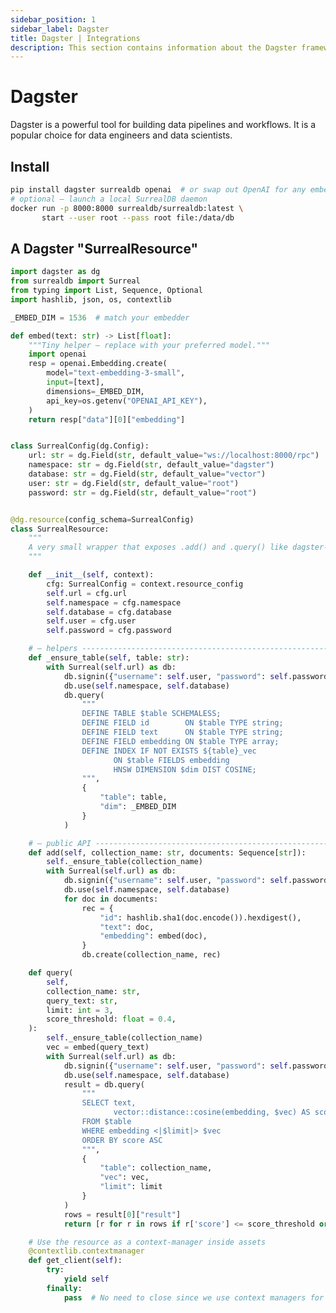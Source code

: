 ```yaml
---
sidebar_position: 1
sidebar_label: Dagster
title: Dagster | Integrations
description: This section contains information about the Dagster framework and how to integrate it with SurrealDB.
---
```


# Dagster

Dagster is a powerful tool for building data pipelines and workflows. It is a popular choice for data engineers and data scientists.

## Install

```bash title="Install"
pip install dagster surrealdb openai  # or swap out OpenAI for any embedder
# optional – launch a local SurrealDB daemon
docker run -p 8000:8000 surrealdb/surrealdb:latest \
       start --user root --pass root file:/data/db
```

## A Dagster "SurrealResource"

```python title="src/dagster_surreal.py"
import dagster as dg
from surrealdb import Surreal
from typing import List, Sequence, Optional
import hashlib, json, os, contextlib

_EMBED_DIM = 1536  # match your embedder

def embed(text: str) -> List[float]:
    """Tiny helper – replace with your preferred model."""
    import openai
    resp = openai.Embedding.create(
        model="text-embedding-3-small",
        input=[text],
        dimensions=_EMBED_DIM,
        api_key=os.getenv("OPENAI_API_KEY"),
    )
    return resp["data"][0]["embedding"]


class SurrealConfig(dg.Config):
    url: str = dg.Field(str, default_value="ws://localhost:8000/rpc")
    namespace: str = dg.Field(str, default_value="dagster")
    database: str = dg.Field(str, default_value="vector")
    user: str = dg.Field(str, default_value="root")
    password: str = dg.Field(str, default_value="root")


@dg.resource(config_schema=SurrealConfig)
class SurrealResource:
    """
    A very small wrapper that exposes .add() and .query() like dagster-qdrant.
    """

    def __init__(self, context):
        cfg: SurrealConfig = context.resource_config
        self.url = cfg.url
        self.namespace = cfg.namespace
        self.database = cfg.database
        self.user = cfg.user
        self.password = cfg.password

    # — helpers ----------------------------------------------------------
    def _ensure_table(self, table: str):
        with Surreal(self.url) as db:
            db.signin({"username": self.user, "password": self.password})
            db.use(self.namespace, self.database)
            db.query(
                """
                DEFINE TABLE $table SCHEMALESS;
                DEFINE FIELD id        ON $table TYPE string;
                DEFINE FIELD text      ON $table TYPE string;
                DEFINE FIELD embedding ON $table TYPE array;
                DEFINE INDEX IF NOT EXISTS ${table}_vec
                       ON $table FIELDS embedding
                       HNSW DIMENSION $dim DIST COSINE;
                """,
                {
                    "table": table,
                    "dim": _EMBED_DIM
                }
            )

    # — public API -------------------------------------------------------
    def add(self, collection_name: str, documents: Sequence[str]):
        self._ensure_table(collection_name)
        with Surreal(self.url) as db:
            db.signin({"username": self.user, "password": self.password})
            db.use(self.namespace, self.database)
            for doc in documents:
                rec = {
                    "id": hashlib.sha1(doc.encode()).hexdigest(),
                    "text": doc,
                    "embedding": embed(doc),
                }
                db.create(collection_name, rec)

    def query(
        self,
        collection_name: str,
        query_text: str,
        limit: int = 3,
        score_threshold: float = 0.4,
    ):
        self._ensure_table(collection_name)
        vec = embed(query_text)
        with Surreal(self.url) as db:
            db.signin({"username": self.user, "password": self.password})
            db.use(self.namespace, self.database)
            result = db.query(
                """
                SELECT text,
                       vector::distance::cosine(embedding, $vec) AS score
                FROM $table
                WHERE embedding <|$limit|> $vec
                ORDER BY score ASC
                """,
                {
                    "table": collection_name,
                    "vec": vec,
                    "limit": limit
                }
            )
            rows = result[0]["result"]
            return [r for r in rows if r['score'] <= score_threshold or score_threshold == 0]

    # Use the resource as a context-manager inside assets
    @contextlib.contextmanager
    def get_client(self):
        try:
            yield self
        finally:
            pass  # No need to close since we use context managers for each operation
```